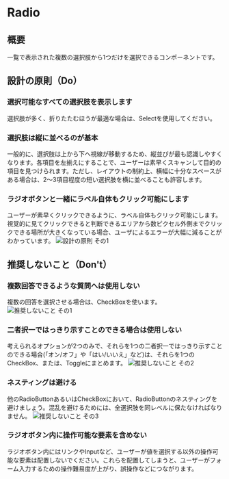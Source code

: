 
<Meta title="Radio" of={RadioStories} />

# Radio

<Canvas>
  <Story of={Component} />
</Canvas>

<Controls of={Component} />

## 概要
一覧で表示された複数の選択肢から1つだけを選択できるコンポーネントです。

## 設計の原則（Do）

### 選択可能なすべての選択肢を表示します
選択肢が多く、折りたたむほうが最適な場合は、Selectを使用してください。

### 選択肢は縦に並べるのが基本
一般的に、選択肢は上から下へ視線が移動するため、縦並びが最も認識しやすくなります。各項目を左揃えにすることで、ユーザーは素早くスキャンして目的の項目を見つけられます。ただし、レイアウトの制約上、横幅に十分なスペースがある場合は、2〜3項目程度の短い選択肢を横に並べることも許容します。

### ラジオボタンと一緒にラベル自体もクリック可能にします
ユーザーが素早くクリックできるように、ラベル自体もクリック可能にします。視覚的に見てクリックできると判断できるエリアから数ピクセル外側までクリックできる場所が大きくなっている場合、ユーザによるエラーが大幅に減ることがわかっています。
![設計の原則 その1](/storybook/images/radio_01.jpg)


## 推奨しないこと（Don't）

### 複数回答できるような質問へは使用しない
複数の回答を選択させる場合は、CheckBoxを使います。
![推奨しないこと その1](/storybook/images/radio_02.jpg)

### 二者択一ではっきり示すことのできる場合は使用しない
考えられるオプションが2つのみで、それらを1つの二者択一ではっきり示すことのできる場合(「オン/オフ」や「はい/いいえ」など)は、それらを1つのCheckBox、または、Toggleにまとめます。
![推奨しないこと その2](/storybook/images/radio_03.jpg)

### ネスティングは避ける
他のRadioButtonあるいはCheckBoxにおいて、RadioButtonのネスティングを避けましょう。混乱を避けるためには、全選択肢を同レベルに保たなければなりません。
![推奨しないこと その3](/storybook/images/radio_04.jpg)

### ラジオボタン内に操作可能な要素を含めない
ラジオボタン内にはリンクやInputなど、ユーザーが値を選択する以外の操作可能な要素は配置しないでください。これらを配置してしまうと、ユーザーがフォーム入力するための操作難易度が上がり、誤操作などにつながります。